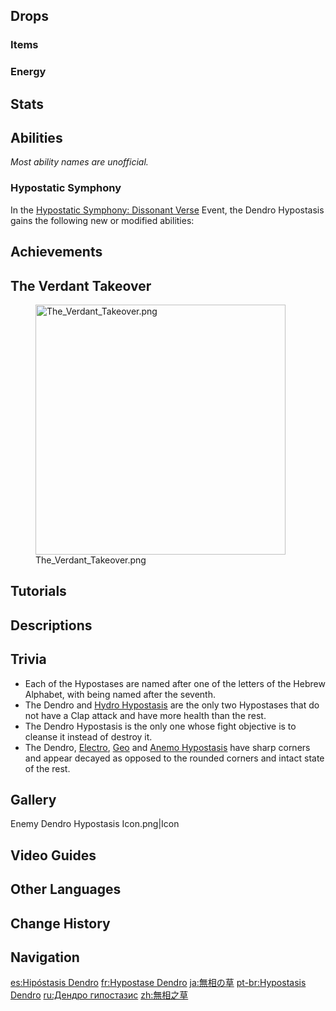{{Enemy Infobox
|title    = Zayin
|dmgtype  = Dendro
|image    = <gallery>
Enemy Dendro Hypostasis.png|Archive
Enemy Dendro Hypostasis Full Artwork.png|Full Art
</gallery>
|weakpoint = no
|area     = Land of Lower Setekh
|region   = Sumeru
|type     = Normal Bosses
|family   = Elemental Lifeforms
|group    = Hypostases
|ability1 = Healing
|ability2 = Teleport
|drops    = Quelled Creeper
}}
{{Enemy Intro}}

==Drops==
===Items===
{{World Boss Rewards
|gem         = Nagadus Emerald
|exclusive   = Quelled Creeper
|sets        = Berserker,Instructor,Adventurer
}}

===Energy===
{{Energy Drops
|type  = Dendro
|hp1   = 75
|o1    = 1
|hp2   = 50
|o2    = 1
|hp3   = 25
|o3    = 1
|hp4   = 0
|p4    = 2
}}

==Stats==
{{Enemy Stats
|dendro_res = Immune

|hp_ratio     = 9
|hp_type      = 1
|atk_ratio    = 6
|atk_type     = 2
}}

==Abilities==
''Most ability names are unofficial.''
{{Enemy Attacks
|name_1      = Mucky Orbs
|desc_1      = Shoots 3 waves of orbs at the player, each dealing '''40% ATK''' as {{Color|Dendro DMG}} on hit and leaving behind residuals on the ground that deals '''5% ATK''' as {{Color|Dendro DMG}} every 0.5s.

|name_2      = Whip Combo
|desc_2      = Transforms itself into a whip and attacks thrice, dealing '''40% ATK''', '''60% ATK''', '''80% ATK''' as {{Color|Dendro DMG}}.

|name_3      = Plunging Attack
|desc_3      = Transforms into a large ball and encases itself in a vine shell, then leaps up and slams down at the player's location 3 times, dealing '''70% ATK''', '''70% ATK''', '''100% ATK''' as {{Color|Dendro DMG}}. Using {{Pyro}} to burn down the vine shell will interrupt this attack.
|file_3_2    = Dendro Hypostasis Plunging Attack 2
|caption_3_2 = Burned

|name_4      = Vine Spikes
|desc_4      = Sends its shell into the ground that transform into 4 vines that spike from the ground, dealing '''20% ATK''' as {{Color|Dendro DMG}}. Shortly after, additional thorns will grow from the vines, dealing '''50% ATK''' as {{Color|Dendro DMG}}. These vines can be burned down using {{Pyro}}. During this attack, the Hypostasis' core is exposed.
|file_4_2    = Dendro Hypostasis Vine Spikes 2
|caption_4_2 = Burned

|name_5      = Ring of Thorns
|desc_5      = Surrounds a large area with vine barriers that deal '''10% ATK''' as {{Color|Dendro DMG}} on contact. The vines will gradually close in towards the Hypostasis. After the vines reach the Hypostasis, a powerful explosion will occur, dealing '''250% ATK''' as {{Color|Dendro DMG}}. The vine barriers can be burned down using {{Pyro}}, allowing the player to escape. During this attack, the Hypostasis' core is exposed.
|file_5      = Dendro Hypostasis Vine Jail
|file_5_2    = Dendro Hypostasis Vine Jail 2
|caption_5_2 = Burned

|name_6      = Revival Phase
|desc_6      = When the Hypostasis's [[HP]] reaches '''5%''', it will enter its revival phase and release 3 Restorative Piths. A cleansing progress bar will appear below the health bar. When this bar is fully filled, cleansing will be complete and the fight will end.
* Restorative Piths have the properties of [[Tri-Lakshana Creature]]s and will spawn in the Scorched state.
** When hit by {{Dendro}}, they will enter the normal state. Every normal Restorative Pith will increase the cleansing progress by '''2.167%''' every second.
** When hit by {{Electro}}, they will enter the Activated state. Every Activated Restorative Pith will increase the cleansing progress by '''6.667%''' every second.
** When hit by {{Pyro}}, they will become Scorched. A Scorched Restorative Pith will not increase the cleansing progress.
* Hitting the Hypostasis directly with {{Dendro}} will also increase the cleansing progress by '''0.183%'''. This can occur no more than once every 0.4s.
* During revival, the Hypostasis will periodically launch a cube at the player, dealing '''60% ATK''' as {{Color|Dendro DMG}}. If a Restorative Pith is hit by this attack, it will return to the Scorched state.
* If the player fails to cleanse the Hypostasis within ~22s, it will revive. The first revival will restore '''50%''' Max HP to the Hypostasis; The second revival will restore '''25%''' Max HP; All subsequent revivals will restore '''12.5%''' Max HP.
** The cleansing progress will carry over to the next Revival Phase.
|file_6_2    = Dendro Hypostasis Revival Phase 2
|file_6_3    = Dendro Hypostasis Revival Phase Normal
|caption_6_3 = Normal
|file_6_4    = Dendro Hypostasis Revival Phase Activated
|caption_6_4 = Activated
|file_6_5    = Dendro Hypostasis Revival Phase Scorched
|caption_6_5 = Scorched
}}

===Hypostatic Symphony===
In the [[Hypostatic Symphony: Dissonant Verse]] Event, the Dendro Hypostasis gains the following new or modified abilities:
{{Enemy Attacks
|enemy  = Dendro Hypostasis Event

|name_1 = Restorative Piths
|desc_1 = <ul><!--
--><li>Restorative Piths will be present at all times throughout the battle. The Piths gain the following effects depending on their state:<ul><!--
--><li>'''{{Color|Dendro|Normal}}:''' [[Heal]]s active characters within 10&nbsp;m for '''2%''' of their Max [[HP]] every '''2''' seconds.</li><!--
--><li>'''{{Color|Electro|Activated}}:''' Recovers '''5''' [[Energy]] every '''2''' seconds for active characters within 10&nbsp;m and increases their [[ATK]] by '''50%'''. The healing effect from the Normal state will remain.</li><!--
--><li>'''{{Color|Pyro|Scorched}}:''' Drains '''3%''' of Max HP from players within 10&nbsp;m every second. In Extreme difficulty, the HP drain is increased to '''8%''' of Max HP. Additionally, if the Dendro Hypostasis is within 10&nbsp;m of a Scorched Pith while its core is exposed, it will be healed by '''1.5%''' of Max HP every second. In Extreme difficulty, the healing is increased to '''3%''' of Max HP.</li><!--
--></ul><!--
--></li><!--
--><li>In Fearless and Extreme difficulties, the Hypostasis will periodically restore all Restorative Piths to the Scorched state. This occurs more frequently in Extreme difficulty.</li><!--
--></ul>
|file_1 = Dendro Hypostasis Event Restorative Pith 1
|caption_1 = Normal
|file_1_2 = Dendro Hypostasis Event Restorative Pith 2
|caption_1_2 = Activated
|file_1_3 = Dendro Hypostasis Event Restorative Pith 3
|caption_1_3 = Scorched
|file_1_4 = Dendro Hypostasis Event Restorative Pith 4
|caption_1_4 = Returning to Scorched

|name_2 = Revival Phase
|desc_2 = <ul><!--
--><li>In Fearless and Extreme difficulties, the cleansing efficiency will be reduced.<!--
--><table class="wikitable"><!--
-->  <tr><!--
-->    <th rowspan="2">Method</th><!--
-->    <th colspan="2">Cleansing Progress Increase</th><!--
-->  </tr><!--
-->  <tr><!--
-->    <th>Fearless</th><!--
-->    <th>Extreme</th><!--
-->  </tr><!--
-->  <tr>
    <td>{{Color|Dendro|Normal}} Pith</td><!--
-->    <td>'''0.667%''' Per Second Per Pith</td><!--
-->    <td>'''0.417%''' Per Second Per Pith</td><!--
-->  </tr><!--
-->  <tr><!--
-->    <td>{{Color|Electro|Activated}} Pith</td><!--
-->    <td>'''2%''' Per Second Per Pith</td><!--
-->    <td>'''1.25%''' Per Second Per Pith</td><!--
-->  </tr><!--
-->  <tr><!--
-->    <td>Hitting Core with {{Dendro}}</td><!--
-->    <td>'''0.5%''' Per Hit</td><!--
-->    <td>'''0.333%''' Per Hit</td><!--
-->  </tr><!--
--></table><!--
--></li><!--
--><li>The Hypostasis will launch 3 cubes in a row. When a cube lands, it will leave behind 4 Corruptive Dendro Orbs.<ul><!--
--><li>If Corruptive Dendro Orbs are hit by {{Electro}} or the shockwave produced when activating a Restorative Pith, they will become Activated. Activated Corruptive Dendro Orbs will return to the core and increase the cleansing progress.</li><!--
--><li>In Fearless and Extreme difficulties, if Corruptive Dendro Orbs are not activated in time, they will return to the core and decrease the cleansing progress.</li><!--
--></ul><!--
--></li><!--
--></ul>
|file_2 = Dendro Hypostasis Event Revival Phase 1
|file_2_2 = Dendro Hypostasis Event Revival Phase 2
|caption_2_2 = Corruptive Dendro Orb Activated
|file_2_3 = Dendro Hypostasis Event Revival Phase 3
|caption_2_3 = Corruptive Dendro Orb Non-Activated
}}

==Achievements==
{{Achievement Topic Table|topic=Dendro Hypostasis|requirements=1}}

==The Verdant Takeover==
{{Description|The leaf-green cubes that have emerged in the forest depths belong to a Dendro Hypostasis &mdash; overgrowth embodied. Use the power of greenery yourself to nourish the withered life here and heal this patch of land, and you shall obtain the bounty of the earth.}}
[[File:The Verdant Takeover.png|400px]]

==Tutorials==
{{Tutorial|Dendro Hypostasis}}

==Descriptions==
{{Description|Code Name: Zayin. A high-purity Dendro entity.<br>There are significant deviations in behavior between this being and the other Elemental Hypostases, though no one has yet produced a reliable conclusion as to why this is the case.|[[Adventurer Handbook]]}}
{{Description|Code Name: Zayin. A high-purity Dendro entity.<br>According to the deductions of some researchers, Elemental Hypostases have the knowledge required to "learn," which is how they use "mimesis" to initiate attacks. However, the ability to incorporate information to create change also opens one to the risk of information contamination. As this creature learns and changes, the purpose of its birth &mdash; no matter how academically unquantifiable it may still be &mdash; may yet become so distorted as to be rendered irrelevant.|[[Archive]]}}

==Trivia==
* Each of the Hypostases are named after one of the letters of the Hebrew Alphabet, with {{Lang|"Zayin"|he=ז|he_rm=Zayin}} being named after the seventh.
* The Dendro and [[Hydro Hypostasis]] are the only two Hypostases that do not have a Clap attack and have more health than the rest.
* The Dendro Hypostasis is the only one whose fight objective is to cleanse it instead of destroy it.
* The Dendro, [[Electro Hypostasis|Electro]], [[Geo Hypostasis|Geo]] and [[Anemo Hypostasis]] have sharp corners and appear decayed as opposed to the rounded corners and intact state of the rest.

==Gallery==
<gallery>
Enemy Dendro Hypostasis Icon.png|Icon
</gallery>

==Video Guides==
{{EVT
|video1   = https://youtu.be/-nQO1KAmyME
|caption1 = Dendro Hypostasis Location

|video2   = https://youtu.be/ZoWcFYBcqT4
|caption2 = EVERYTHING You Need to Know about Dendro Hypostasis
}}

==Other Languages==
{{Other Languages
|en      = Dendro Hypostasis
|zhs     = 无相之草
|zhs_rm  = Wúxiàng zhī Cǎo
|zht     = 無相之草
|zht_rm  = Wúxiàng zhī Cǎo
|zh_tl   = Signless Grass
|ja      = 無相の草
|ja_rm   = Musou no Kusa
|ja_tl   = Signless Grass
|ko      = 무상의 풀
|ko_rm   = Musang-ui Pul
|ko_tl   = Signless Grass
|es      = Hipostasis Dendro
|es_tl   = Dendro Hypostasis
|fr      = Hypostase Dendro
|fr_tl   = Dendro Hypostasis
|ru      = Дендро гипостазис
|ru_tl   = Dendro Hypostasis
|th      = Dendro Hypostasis
|vi      = {{tt|Thảo|草}} {{tt|Nguyên Bản|原本}}
|vi_tl   = The Original Grass
|de      = Dendro-Hypostase
|de_tl   = Dendro Hypostasis
|id      = Dendro Hypostasis
|pt      = Hypostasis Dendro
|pt_tl   = Dendro Hypostasis
|tr      = Doğa Hipostazı
|tr_tl   = {{lex|Dendro|tr}}  Hypostasis
|it      = Ipostasi di Dendro
|it_tl   = Dendro Hypostasis
}}

==Change History==
{{Change History|3.2}}

==Navigation==
{{Enemy Navbox|Bosses}}

[[es:Hipóstasis Dendro]]
[[fr:Hypostase Dendro]]
[[ja:無相の草]]
[[pt-br:Hypostasis Dendro]]
[[ru:Дендро гипостазис]]
[[zh:無相之草]]